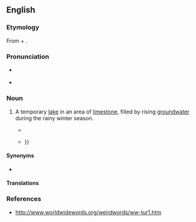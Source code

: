 ==English==
{{was wotd|2013|November|8}}
{{wikipedia|Turlough (lake)}}

===Etymology===
From {{etyl|ga|en}} {{m|ga|tur||dry}} + {{m|ga|loch||lake}}.

===Pronunciation===
* {{a|UK}} {{IPA|/ˈtɜː.lɒx/|lang=en}}
* {{hyphenation|tur|lough|lang=en}}

===Noun===
{{en-noun}}

# {{lb|en|Ireland}} A temporary [[lake]] in an area of [[limestone]], filled by rising [[groundwater]] during the rainy winter season.
#* {{quote-text|year=2008|author=David Riley|title=A Celtic Tale|page=75|passage=Naisi said that it was a '''turlough''', or a disappearing lake, and that before the year's end, it would be full of water again.}}
#* {{quote-text|year=2011|author=Dermot Bolger|title=The Journey Home|page=108|passage=How deep was that small lake—more a '''turlough''' really, filled with water in autumn and winter, a dry hollow in summer{{...|—and would the car restart for him?}}}}

====Synonyms====
* {{sense|temporary lake}} {{l|en|vernal pool}}

====Translations====
{{trans-top|temporary lake}}
{{trans-mid}}
{{trans-bottom}}

===References===
* http://www.worldwidewords.org/weirdwords/ww-tur1.htm